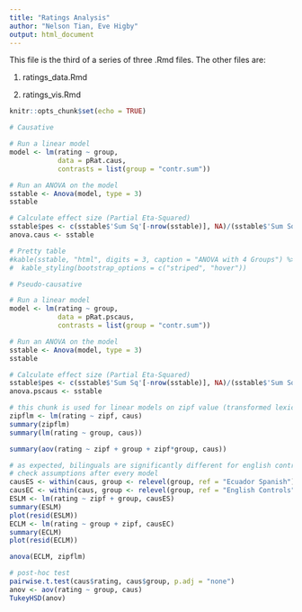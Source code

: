 ---
title: "Ratings Analysis"
author: "Nelson Tian, Eve Higby"
output: html_document
---


This file is the third of a series of three .Rmd files. The other files are:

1. ratings_data.Rmd

2. ratings_vis.Rmd


```{r setup, include=FALSE}
knitr::opts_chunk$set(echo = TRUE)
```

```{r ANOVA}
# Causative

# Run a linear model
model <- lm(rating ~ group, 
            data = pRat.caus, 
            contrasts = list(group = "contr.sum"))

# Run an ANOVA on the model
sstable <- Anova(model, type = 3) 
sstable

# Calculate effect size (Partial Eta-Squared)
sstable$pes <- c(sstable$'Sum Sq'[-nrow(sstable)], NA)/(sstable$'Sum Sq' + sstable$'Sum Sq'[nrow(sstable)]) # SS for each effect divided by the last SS (SS_residual)
anova.caus <- sstable

# Pretty table
#kable(sstable, "html", digits = 3, caption = "ANOVA with 4 Groups") %>%
#  kable_styling(bootstrap_options = c("striped", "hover"))

# Pseudo-causative

# Run a linear model
model <- lm(rating ~ group, 
            data = pRat.pscaus, 
            contrasts = list(group = "contr.sum"))

# Run an ANOVA on the model
sstable <- Anova(model, type = 3) 
sstable

# Calculate effect size (Partial Eta-Squared)
sstable$pes <- c(sstable$'Sum Sq'[-nrow(sstable)], NA)/(sstable$'Sum Sq' + sstable$'Sum Sq'[nrow(sstable)]) # SS for each effect divided by the last SS (SS_residual)
anova.pscaus <- sstable
```

```{r linear models}
# this chunk is used for linear models on zipf value (transformed lexical frequency) as a predictor for rating
zipflm <- lm(rating ~ zipf, caus)
summary(zipflm)
summary(lm(rating ~ group, caus))

summary(aov(rating ~ zipf + group + zipf*group, caus))

# as expected, bilinguals are significantly different for english controls but not for ecuador spanish
# check assumptions after every model
causES <- within(caus, group <- relevel(group, ref = "Ecuador Spanish"))
causEC <- within(caus, group <- relevel(group, ref = "English Controls"))
ESLM <- lm(rating ~ zipf + group, causES)
summary(ESLM)
plot(resid(ESLM))
ECLM <- lm(rating ~ group + zipf, causEC)
summary(ECLM)
plot(resid(ECLM))

anova(ECLM, zipflm)

# post-hoc test
pairwise.t.test(caus$rating, caus$group, p.adj = "none")
anov <- aov(rating ~ group, caus)
TukeyHSD(anov)
```